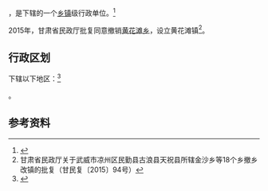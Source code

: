 {{中国乡级行政区|62/06/22/201/000}}

'''{{PAGENAMEBASE}}'''，是{{PRC admin/fullname|62/06/22/201/000|3}}下辖的一个[[乡镇|乡镇]]级行政单位。<ref>{{PRC admin/ref sgc|{{PRC admin/parent|62/06/22/201/000}}}}</ref>

2015年，甘肃省民政厅批复同意撤销[[黄花滩乡_(古浪县)|黄花滩乡]]，设立黄花滩镇<ref>甘肃省民政厅关于武威市凉州区民勤县古浪县天祝县所辖金沙乡等18个乡撤乡改镇的批复（甘民复〔2015〕94号）</ref>。

== 行政区划 ==

{{PAGENAMEBASE}}下辖以下地区：<ref>{{PRC admin/ref sgc|62/06/22/201/000}}</ref>

{{PRC admin/children|62/06/22/201/000}}。

== 参考资料 ==

{{reflist}}

{{行政区划小作品}}
{{PRC admin/navcat|62/06/22/201/000}}
